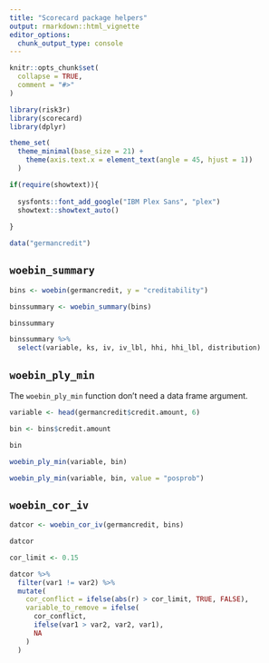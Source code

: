 ```yaml
---
title: "Scorecard package helpers"
output: rmarkdown::html_vignette
editor_options: 
  chunk_output_type: console
---
```


```r
knitr::opts_chunk$set(
  collapse = TRUE,
  comment = "#>"
)
```

```r
library(risk3r)
library(scorecard)
library(dplyr)

theme_set(
  theme_minimal(base_size = 21) + 
    theme(axis.text.x = element_text(angle = 45, hjust = 1))
  )

if(require(showtext)){
 
  sysfonts::font_add_google("IBM Plex Sans", "plex")
  showtext::showtext_auto()
   
}

data("germancredit")
```

## `woebin_summary`

```r
bins <- woebin(germancredit, y = "creditability")

binssummary <- woebin_summary(bins)

binssummary

binssummary %>% 
  select(variable, ks, iv, iv_lbl, hhi, hhi_lbl, distribution)
```


## `woebin_ply_min`

The `woebin_ply_min` function don't need a data frame argument.

```r
variable <- head(germancredit$credit.amount, 6)

bin <- bins$credit.amount

bin

woebin_ply_min(variable, bin)

woebin_ply_min(variable, bin, value = "posprob")
```

## `woebin_cor_iv`

```r
datcor <- woebin_cor_iv(germancredit, bins)

datcor

cor_limit <- 0.15

datcor %>%
  filter(var1 != var2) %>%
  mutate(
    cor_conflict = ifelse(abs(r) > cor_limit, TRUE, FALSE),
    variable_to_remove = ifelse(
      cor_conflict,
      ifelse(var1 > var2, var2, var1),
      NA
    )
  )
```

